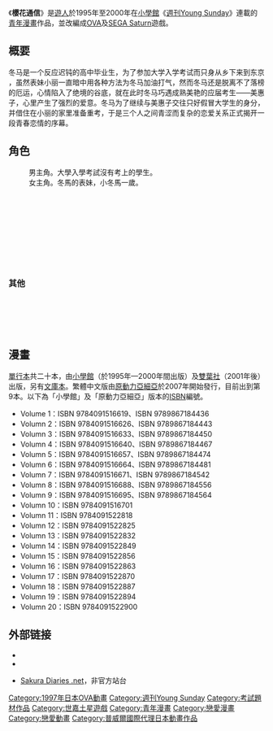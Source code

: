 {{Infobox animanga/Headerofja
|title= 櫻花通信
|image= 
|size= 
|caption= 
|japanese= 桜通信
|english= Sakura Diaries
|kana= さくらつうしん
|romaji= Sakura Tsūshin
|genre= 
}}
{{Infobox animanga/name
|original= 
|official= 
|formal= 櫻花通信（{{flagicon|Taiwan}} [[原動力亞細亞|原動力亞細亞]]）<br/>櫻通信（{{flagicon|Taiwan}} [[普威爾國際|普威爾國際]]）
|common= 
}}
{{Infobox animanga/Manga
|標題= 
|作者= [[遊人|遊人]]
|作畫= 
|出版社= {{flagicon|Japan}} [[小學館|小學館]]<br/>{{flagicon|Taiwan}} [[原動力亞細亞|原動力亞細亞]]
|其他出版社= 
|連載雜誌= {{flagicon|Japan}} [[週刊Young_Sunday|週刊Young Sunday]]
|label= 
|發售日= 
|開始= 
|結束= 
|冊數= {{flagicon|Japan}} 全20冊<br/>{{flagicon|Taiwan}} 9
|話數= 
|其他= 
}}
{{Infobox animanga/Manga
|標題 = 新·櫻花通信
|作者 = 遊人
|作畫 = 
|出版社 = {{flagicon|JPN}} [[日本文藝社|日本文藝社]]<br />{{flagicon|TWN}}{{flagicon|HKG}} [[東立出版社|東立出版社]]
|其他出版社 = 
|連載雜誌 = 
|label = 
|網路 = 
|發售日 = 
|開始 = 
|結束 = 
|冊數 = 2冊（2016年5月現在）
|話數 = 
|其他 = 
}}
{{Infobox animanga/OVA
|標題= 
|原作= 遊人
|導演= 岡島國敏
|系列構成= 寺田憲史
|腳本= 寺田憲史
|人物原案= 
|人物設定= 武內宣之、下坂英男
|機械設定= 
|音樂= 
|動畫製作= [[SHAFT|SHAFT]]
|製作= 
|代理發行= {{flagicon|Taiwan}} [[普威爾國際|普威爾國際]]
|發售日= 1997年5月21日
|開始= 
|結束= 
|話數= 12
|其他= 
}}
{{Infobox animanga/Footerofja}}
《'''櫻花通信'''》是[[遊人|遊人]]於1995年至2000年在[[小學館|小學館]]《[[週刊Young_Sunday|週刊Young Sunday]]》連載的[[青年漫畫|青年漫畫]]作品，並改編成[[OVA|OVA]]及[[SEGA_Saturn|SEGA Saturn]]遊戲。

==概要==
冬马是一个反应迟钝的高中毕业生，为了参加大学入学考试而只身从乡下来到东京 ，虽然表妹小丽一直暗中用各种方法为冬马加油打气，然而冬马还是脱离不了落榜的厄运，心情陷入了绝境的谷底，就在此时冬马巧遇成熟美艳的应届考生——美惠子，心里产生了强烈的爱意。冬马为了继续与美惠子交往只好假冒大学生的身分，并借住在小丽的家里准备重考，于是三个人之间青涩而复杂的恋爱关系正式揭开一段青春恋情的序幕。

== 角色 ==
; {{nihongo|因幡冬馬|因幡 冬馬（いなば とうま）||配音：[[真殿光昭|真殿光昭]]}}
: 男主角。大學入學考試沒有考上的學生。
; {{nihongo|春日麗|春日 麗（かすが うらら）||配音：[[冰上恭子|冰上恭子]]}}
: 女主角。冬馬的表妹，小冬馬一歲。
; {{nihongo|四葉美咲子|四葉 美咲子（よつば みえこ）||配音：[[兵藤まこ|兵藤まこ]]}}
; {{nihongo|夏樹香美|夏樹 香美（なつき こうみ）||配音：[[笠原留美|笠原留美]]}}
; {{nihongo|鵠沼直美|鵠沼 直美（くげぬま なおみ）}}
; {{nihongo|山田 めぐみ（やまだ -）}}
; {{nihongo|秋本美寿紀|秋本 美寿紀（あきもと みずき）}}
; {{nihongo|清水桃恵|清水 桃恵（しみず ももえ）}}
; {{nihongo|小岩井悦子|小岩井 悦子（こいわい えつこ）}}
; {{nihongo|林葉琴美|林葉 琴美（はやしば ことみ）}}
; {{nihongo|堀田美枝子|堀田 美枝子（ほりた みえこ）}}
; {{nihongo|朝比奈 りん子}}

=== 其他 ===
; {{nihongo|摩周達彦|摩周 達彦（ましゅう たつひこ）}}
; {{nihongo|秋本浩司|秋本 浩司（あきもと こうじ）}}
; {{nihongo|風間隆一|風間 隆一（かざま りゅういち）}}
; {{nihongo|伊吹丈|伊吹 丈（いぶき じょう）}}
; {{nihongo|土田拓也|土田 拓也（つちだ たくや）}}

==漫畫==
[[單行本|單行本]]共二十本，由[[小學館|小學館]]（於1995年—2000年間出版）及[[雙葉社|雙葉社]]（2001年後）出版，另有[[文庫本|文庫本]]。繁體中文版由[[原動力亞細亞|原動力亞細亞]]於2007年開始發行，目前出到第9本。以下為「小學館」及「原動力亞細亞」版本的[[ISBN|ISBN]]編號。
* Volume 1：ISBN 9784091516619、ISBN 9789867184436
* Volumn 2：ISBN 9784091516626、ISBN 9789867184443
* Volumn 3：ISBN 9784091516633、ISBN 9789867184450
* Volumn 4：ISBN 9784091516640、ISBN 9789867184467
* Volumn 5：ISBN 9784091516657、ISBN 9789867184474
* Volumn 6：ISBN 9784091516664、ISBN 9789867184481
* Volumn 7：ISBN 9784091516671、ISBN 9789867184542
* Volumn 8：ISBN 9784091516688、ISBN 9789867184556
* Volumn 9：ISBN 9784091516695、ISBN 9789867184564
* Volumn 10：ISBN 9784091516701
* Volumn 11：ISBN 9784091522818
* Volumn 12：ISBN 9784091522825
* Volumn 13：ISBN 9784091522832
* Volumn 14：ISBN 9784091522849
* Volumn 15：ISBN 9784091522856
* Volumn 16：ISBN 9784091522863
* Volumn 17：ISBN 9784091522870
* Volumn 18：ISBN 9784091522887
* Volumn 19：ISBN 9784091522894
* Volumn 20：ISBN 9784091522900

==外部链接==
* {{ann|manga|6013|Sakura Tsuushin}}
* {{ann|anime|320|Sakura Tsuushin}}
* {{en}} [https://web.archive.org/web/20070529160002/http://www.sakuradiaries.net/ Sakura Diaries .net]，非官方站台

{{SHAFT}}
{{DEFAULTSORT:Sakura Diaries}}
[[Category:1997年日本OVA動畫|Category:1997年日本OVA動畫]]
[[Category:週刊Young_Sunday|Category:週刊Young Sunday]]
[[Category:考試題材作品|Category:考試題材作品]]
[[Category:世嘉土星遊戲|Category:世嘉土星遊戲]]
[[Category:青年漫畫|Category:青年漫畫]]
[[Category:戀愛漫畫|Category:戀愛漫畫]]
[[Category:戀愛動畫|Category:戀愛動畫]]
[[Category:普威爾國際代理日本動畫作品|Category:普威爾國際代理日本動畫作品]]